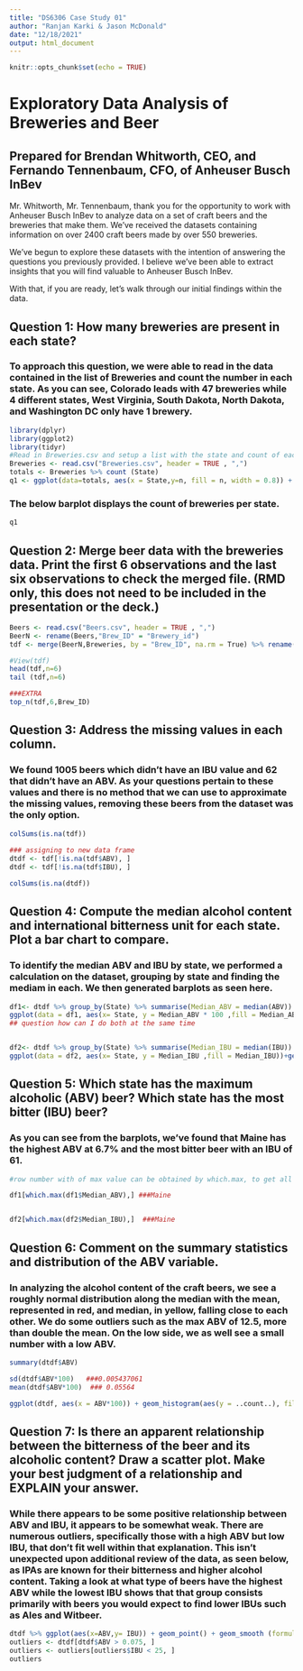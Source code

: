 ---
title: "DS6306 Case Study 01"
author: "Ranjan Karki & Jason McDonald"
date: "12/18/2021"
output: html_document
---

```{r setup, include=FALSE}
knitr::opts_chunk$set(echo = TRUE)
```
# Exploratory Data Analysis of Breweries and Beer 
## Prepared for Brendan Whitworth, CEO, and Fernando Tennenbaum, CFO, of Anheuser Busch InBev  
Mr. Whitworth, Mr. Tennenbaum, thank you for the opportunity to work with Anheuser Busch InBev to analyze data on a set of craft beers and the breweries that make them.  We've received the datasets containing information on over 2400 craft beers made by over 550 breweries.   

We've begun to explore these datasets with the intention of answering the questions you previously provided.  I believe we've been able to extract insights that you will find valuable to Anheuser Busch InBev.    

With that, if you are ready, let's walk through our initial findings within the data.  


## Question 1: How many breweries are present in each state?
### To approach this question, we were able to read in the data contained in the list of Breweries and count the number in each state. As you can see, Colorado leads with 47 breweries while 4 different states, West Virginia, South Dakota, North Dakota, and Washington DC only have 1 brewery.
```{r "Question 1", message = FALSE, warning = FALSE}
library(dplyr)
library(ggplot2)
library(tidyr)
#Read in Breweries.csv and setup a list with the state and count of each state, then build a barplot
Breweries <- read.csv("Breweries.csv", header = TRUE , ",")
totals <- Breweries %>% count (State)
q1 <- ggplot(data=totals, aes(x = State,y=n, fill = n, width = 0.8)) + geom_bar(stat='identity', width=0.7) + scale_fill_gradient2(midpoint=mean(totals$n), low= '#971B1E', mid = '#E02124', high = '#FFF200', space='#E1E1E1') + geom_text(aes(x= State,n +1, label = paste(State, n, sep=' - ')), data = totals, position = position_dodge(width = 1), hjust = -0.1, size = 4) + ggtitle("Total Breweries in each State") + coord_flip() + theme(legend.title = element_text(colour='#331D0C')) + labs(fill="Count of Breweries", y = "Count of Breweries") + scale_y_continuous(limits = c(0,max(totals$n) *1.1))
```

### The below barplot displays the count of breweries per state. 
```{r "Question 1 Result", message = FALSE, warning = FALSE, fig.dim = c(11,9)}
q1
```

## Question 2: Merge beer data with the breweries data. Print the first 6 observations and the last six observations to check the merged file.  (RMD only, this does not need to be included in the presentation or the deck.)

```{r "Question 2", message = FALSE, warning = FALSE}
Beers <- read.csv("Beers.csv", header = TRUE , ",")
BeerN <- rename(Beers,"Brew_ID" = "Brewery_id")
tdf <- merge(BeerN,Breweries, by = "Brew_ID", na.rm = True) %>% rename(Beer = Name.x, Brewery = Name.y)

#View(tdf)
head(tdf,n=6)
tail (tdf,n=6)

###EXTRA
top_n(tdf,6,Brew_ID)

```

## Question 3: Address the missing values in each column.
### We found 1005 beers which didn't have an IBU value and 62 that didn't have an ABV.  As your questions pertain to these values and there is no method that we can use to approximate the missing values, removing these beers from the dataset was the only option.
```{r "Question 3", message = FALSE, warning = FALSE}

colSums(is.na(tdf))
  
### assigning to new data frame 
dtdf <- tdf[!is.na(tdf$ABV), ]
dtdf <- tdf[!is.na(tdf$IBU), ]

colSums(is.na(dtdf))

```

## Question 4: Compute the median alcohol content and international bitterness unit for each state. Plot a bar chart to compare.
### To identify the median ABV and IBU by state, we performed a calculation on the dataset, grouping by state and finding the mediam in each.  We then generated barplots as seen here.  

```{r "Question 4", message = FALSE, warning = FALSE, fig.dim = c(11,9)}

df1<- dtdf %>% group_by(State) %>% summarise(Median_ABV = median(ABV)) 
ggplot(data = df1, aes(x= State, y = Median_ABV * 100 ,fill = Median_ABV))+geom_bar(stat='identity', width=0.7) + ggtitle ("State v.Median_ABV") + scale_fill_gradient2(midpoint=mean(df1$Median_ABV), low= '#971B1E', mid = '#E02124', high = '#FFF200', space='#E1E1E1') + coord_flip() + geom_text(data = df1, aes(x = State, label = paste(State, paste(Median_ABV * 100, '%', sep = ''), sep=' - ')), position = position_dodge(width = 1), hjust = -0.1, size = 4) + scale_y_continuous(limits = c(0,max(df1$Median_ABV * 100) *1.1)) 
## question how can I do both at the same time 


df2<- dtdf %>% group_by(State) %>% summarise(Median_IBU = median(IBU)) 
ggplot(data = df2, aes(x= State, y = Median_IBU ,fill = Median_IBU))+geom_bar(stat='identity', width=0.7)+ ggtitle ("State v.Median_IBU") + scale_fill_gradient2(midpoint=mean(df2$Median_IBU), low= '#971B1E', mid = '#E02124', high = '#FFF200', space='#E1E1E1') + coord_flip() + geom_text(data = df2, aes(x = State, label = paste(State, Median_IBU, sep=' - ')), position = position_dodge(width = 1), hjust = -0.1, size = 4) + scale_y_continuous(limits = c(0,max(df2$Median_IBU) *1.1))

```

## Question 5: Which state has the maximum alcoholic (ABV) beer? Which state has the most bitter (IBU) beer? 
### As you can see from the barplots, we've found that Maine has the highest ABV at 6.7%  and the most bitter beer with an IBU of 61.

```{r "Question 5", message = FALSE, warning = FALSE}
#row number with of max value can be obtained by which.max, to get all information using by subsetting data frame. 

df1[which.max(df1$Median_ABV),] ###Maine


df2[which.max(df2$Median_IBU),]  ###Maine

```

## Question 6: Comment on the summary statistics and distribution of the ABV variable.
### In analyzing the alcohol content of the craft beers, we see a roughly normal distribution along the median with the mean, represented in red, and median, in yellow, falling close to each other.  We do some outliers such as the max ABV of 12.5, more than double the mean.  On the low side, we as well see a small number with a low ABV.

```{r "Question 6", message = FALSE, warning = FALSE}
summary(dtdf$ABV)

sd(dtdf$ABV*100)   ###0.005437061
mean(dtdf$ABV*100)  ### 0.05564

ggplot(dtdf, aes(x = ABV*100)) + geom_histogram(aes(y = ..count..), fill = '#971B1E') + scale_y_continuous(name = "Frequency") + theme(legend.position = 'none') + scale_x_continuous(name = 'Median ABV (%)', breaks = seq(2,13,.5)) + geom_vline(aes(xintercept = mean(dtdf$ABV *100)),col='#FFF200',size=1) + geom_vline(aes(xintercept = median(dtdf$ABV *100)),col='#E02124',size=1)


```

## Question 7: Is there an apparent relationship between the bitterness of the beer and its alcoholic content? Draw a scatter plot.  Make your best judgment of a relationship and EXPLAIN your answer.
### While there appears to be some positive relationship between ABV and IBU, it appears to be somewhat weak.  There are numerous outliers, specifically those with a high ABV but low IBU, that don't fit well within that explanation.  This isn't unexpected upon additional review of the data, as seen below, as IPAs are known for their bitterness and higher alcohol content.  Taking a look at what type of beers have the highest ABV while the lowest IBU shows that that group consists primarily with beers you would expect to find lower IBUs such as Ales and Witbeer.
```{r "Question 7", message = FALSE, warning = FALSE}

dtdf %>% ggplot(aes(x=ABV,y= IBU)) + geom_point() + geom_smooth (formula = y~ x,method="lm",col='#E02124',size=1) + ggtitle(("Relationship between ABV and IBU"))
outliers <- dtdf[dtdf$ABV > 0.075, ]
outliers <- outliers[outliers$IBU < 25, ]
outliers
```

